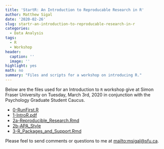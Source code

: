 ```yaml
---
title: 'StartR: An Introduction to Reproducable Research in R'
author: Matthew Sigal
date: '2020-02-26'
slug: startr-an-introduction-to-reproducable-research-in-r
categories:
  - Data Analysis
tags:
  - R
  - Workshop
header:
  caption: ''
  image: ''
highlight: yes
math: no
summary: "Files and scripts for a workshop on introducing R."
---
```


Below are the files used for an Introduction to `R` workshop give at Simon Fraser University on Tuesday, March 3rd, 2020 in conjunction with the Psychology Graduate Student Caucus.

* [0-RunFirst.R](http://www.matthewsigal.com/StartR/0-RunFirst.R)
* [1-IntroR.pdf](http://www.matthewsigal.com/StartR/1-IntroR.pdf)
* [2a-Reproducible_Research.Rmd](http://www.matthewsigal.com/StartR/2a-Reproducible_Research.Rmd)
* [2b-APA_Style](http://www.matthewsigal.com/StartR/2b-APA_Style.zip)
* [3-R_Packages_and_Support.Rmd](http://www.matthewsigal.com/StartR/3-R_Packages_and_Support.Rmd)

Please feel to send comments or questions to me at [mailto:msigal@sfu.ca](msigal@sfu.ca).